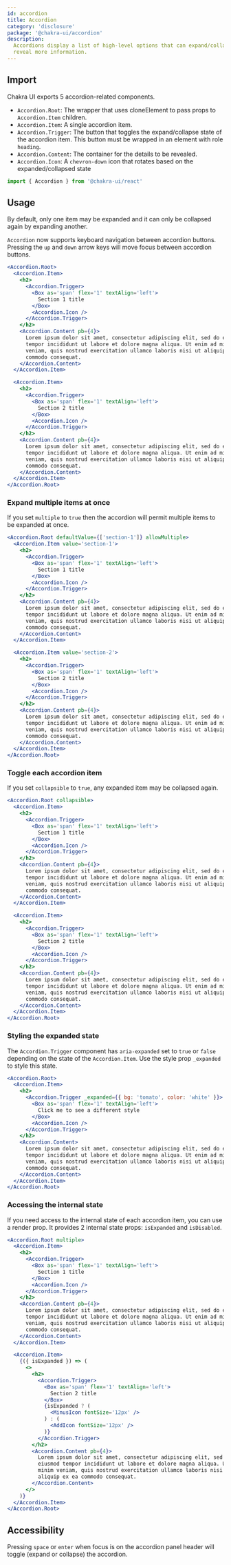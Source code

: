 ```yaml
---
id: accordion
title: Accordion
category: 'disclosure'
package: '@chakra-ui/accordion'
description:
  Accordions display a list of high-level options that can expand/collapse to
  reveal more information.
---
```


## Import

Chakra UI exports 5 accordion-related components.

- `Accordion.Root`: The wrapper that uses cloneElement to pass props to
  `Accordion.Item` children.
- `Accordion.Item`: A single accordion item.
- `Accordion.Trigger`: The button that toggles the expand/collapse state of the
  accordion item. This button must be wrapped in an element with role `heading`.
- `Accordion.Content`: The container for the details to be revealed.
- `Accordion.Icon`: A `chevron-down` icon that rotates based on the
  expanded/collapsed state

```js
import { Accordion } from '@chakra-ui/react'
```

## Usage

By default, only one item may be expanded and it can only be collapsed again by
expanding another.

`Accordion` now supports keyboard navigation between accordion buttons. Pressing
the `up` and `down` arrow keys will move focus between accordion buttons.

```jsx
<Accordion.Root>
  <Accordion.Item>
    <h2>
      <Accordion.Trigger>
        <Box as='span' flex='1' textAlign='left'>
          Section 1 title
        </Box>
        <Accordion.Icon />
      </Accordion.Trigger>
    </h2>
    <Accordion.Content pb={4}>
      Lorem ipsum dolor sit amet, consectetur adipiscing elit, sed do eiusmod
      tempor incididunt ut labore et dolore magna aliqua. Ut enim ad minim
      veniam, quis nostrud exercitation ullamco laboris nisi ut aliquip ex ea
      commodo consequat.
    </Accordion.Content>
  </Accordion.Item>

  <Accordion.Item>
    <h2>
      <Accordion.Trigger>
        <Box as='span' flex='1' textAlign='left'>
          Section 2 title
        </Box>
        <Accordion.Icon />
      </Accordion.Trigger>
    </h2>
    <Accordion.Content pb={4}>
      Lorem ipsum dolor sit amet, consectetur adipiscing elit, sed do eiusmod
      tempor incididunt ut labore et dolore magna aliqua. Ut enim ad minim
      veniam, quis nostrud exercitation ullamco laboris nisi ut aliquip ex ea
      commodo consequat.
    </Accordion.Content>
  </Accordion.Item>
</Accordion.Root>
```

### Expand multiple items at once

If you set `multiple` to `true` then the accordion will permit multiple items to
be expanded at once.

```jsx
<Accordion.Root defaultValue={['section-1']} allowMultiple>
  <Accordion.Item value='section-1'>
    <h2>
      <Accordion.Trigger>
        <Box as='span' flex='1' textAlign='left'>
          Section 1 title
        </Box>
        <Accordion.Icon />
      </Accordion.Trigger>
    </h2>
    <Accordion.Content pb={4}>
      Lorem ipsum dolor sit amet, consectetur adipiscing elit, sed do eiusmod
      tempor incididunt ut labore et dolore magna aliqua. Ut enim ad minim
      veniam, quis nostrud exercitation ullamco laboris nisi ut aliquip ex ea
      commodo consequat.
    </Accordion.Content>
  </Accordion.Item>

  <Accordion.Item value='section-2'>
    <h2>
      <Accordion.Trigger>
        <Box as='span' flex='1' textAlign='left'>
          Section 2 title
        </Box>
        <Accordion.Icon />
      </Accordion.Trigger>
    </h2>
    <Accordion.Content pb={4}>
      Lorem ipsum dolor sit amet, consectetur adipiscing elit, sed do eiusmod
      tempor incididunt ut labore et dolore magna aliqua. Ut enim ad minim
      veniam, quis nostrud exercitation ullamco laboris nisi ut aliquip ex ea
      commodo consequat.
    </Accordion.Content>
  </Accordion.Item>
</Accordion.Root>
```

### Toggle each accordion item

If you set `collapsible` to `true`, any expanded item may be collapsed again.

```jsx
<Accordion.Root collapsible>
  <Accordion.Item>
    <h2>
      <Accordion.Trigger>
        <Box as='span' flex='1' textAlign='left'>
          Section 1 title
        </Box>
        <Accordion.Icon />
      </Accordion.Trigger>
    </h2>
    <Accordion.Content pb={4}>
      Lorem ipsum dolor sit amet, consectetur adipiscing elit, sed do eiusmod
      tempor incididunt ut labore et dolore magna aliqua. Ut enim ad minim
      veniam, quis nostrud exercitation ullamco laboris nisi ut aliquip ex ea
      commodo consequat.
    </Accordion.Content>
  </Accordion.Item>

  <Accordion.Item>
    <h2>
      <Accordion.Trigger>
        <Box as='span' flex='1' textAlign='left'>
          Section 2 title
        </Box>
        <Accordion.Icon />
      </Accordion.Trigger>
    </h2>
    <Accordion.Content pb={4}>
      Lorem ipsum dolor sit amet, consectetur adipiscing elit, sed do eiusmod
      tempor incididunt ut labore et dolore magna aliqua. Ut enim ad minim
      veniam, quis nostrud exercitation ullamco laboris nisi ut aliquip ex ea
      commodo consequat.
    </Accordion.Content>
  </Accordion.Item>
</Accordion.Root>
```

### Styling the expanded state

The `Accordion.Trigger` component has `aria-expanded` set to `true` or `false`
depending on the state of the `Accordion.Item`. Use the style prop `_expanded`
to style this state.

```jsx
<Accordion.Root>
  <Accordion.Item>
    <h2>
      <Accordion.Trigger _expanded={{ bg: 'tomato', color: 'white' }}>
        <Box as='span' flex='1' textAlign='left'>
          Click me to see a different style
        </Box>
        <Accordion.Icon />
      </Accordion.Trigger>
    </h2>
    <Accordion.Content>
      Lorem ipsum dolor sit amet, consectetur adipiscing elit, sed do eiusmod
      tempor incididunt ut labore et dolore magna aliqua. Ut enim ad minim
      veniam, quis nostrud exercitation ullamco laboris nisi ut aliquip ex ea
      commodo consequat.
    </Accordion.Content>
  </Accordion.Item>
</Accordion.Root>
```

### Accessing the internal state

If you need access to the internal state of each accordion item, you can use a
render prop. It provides 2 internal state props: `isExpanded` and `isDisabled`.

```jsx
<Accordion.Root multiple>
  <Accordion.Item>
    <h2>
      <Accordion.Trigger>
        <Box as='span' flex='1' textAlign='left'>
          Section 1 title
        </Box>
        <Accordion.Icon />
      </Accordion.Trigger>
    </h2>
    <Accordion.Content pb={4}>
      Lorem ipsum dolor sit amet, consectetur adipiscing elit, sed do eiusmod
      tempor incididunt ut labore et dolore magna aliqua. Ut enim ad minim
      veniam, quis nostrud exercitation ullamco laboris nisi ut aliquip ex ea
      commodo consequat.
    </Accordion.Content>
  </Accordion.Item>

  <Accordion.Item>
    {({ isExpanded }) => (
      <>
        <h2>
          <Accordion.Trigger>
            <Box as='span' flex='1' textAlign='left'>
              Section 2 title
            </Box>
            {isExpanded ? (
              <MinusIcon fontSize='12px' />
            ) : (
              <AddIcon fontSize='12px' />
            )}
          </Accordion.Trigger>
        </h2>
        <Accordion.Content pb={4}>
          Lorem ipsum dolor sit amet, consectetur adipiscing elit, sed do
          eiusmod tempor incididunt ut labore et dolore magna aliqua. Ut enim ad
          minim veniam, quis nostrud exercitation ullamco laboris nisi ut
          aliquip ex ea commodo consequat.
        </Accordion.Content>
      </>
    )}
  </Accordion.Item>
</Accordion.Root>
```

## Accessibility

Pressing `space` or `enter` when focus is on the accordion panel header will
toggle (expand or collapse) the accordion.
